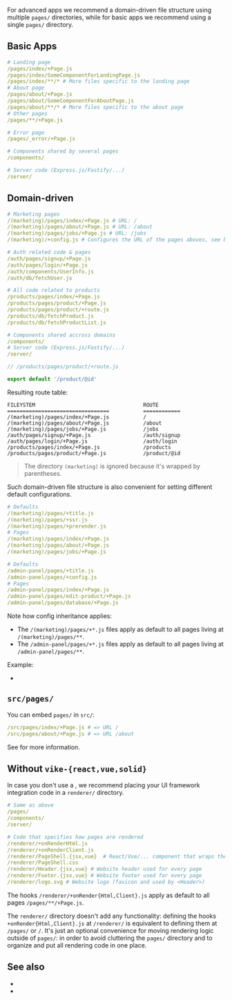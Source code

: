 
For advanced apps we recommend a domain-driven file structure using multiple `pages/` directories,
while for basic apps we recommend using a single `pages/` directory.

## Basic Apps

```yaml
# Landing page
/pages/index/+Page.js
/pages/index/SomeComponentForLandingPage.js
/pages/index/**/* # More files specific to the landing page
# About page
/pages/about/+Page.js
/pages/about/SomeComponentForAboutPage.js
/pages/about/**/* # More files specific to the about page
# Other pages
/pages/**/+Page.js

# Error page
/pages/_error/+Page.js

# Components shared by several pages
/components/

# Server code (Express.js/Fastify/...)
/server/
```


## Domain-driven

```yaml
# Marketing pages
/(marketing)/pages/index/+Page.js # URL: /
/(marketing)/pages/about/+Page.js # URL: /about
/(marketing)/pages/jobs/+Page.js # URL: /jobs
/(marketing)/+config.js # Configures the URL of the pages aboves, see below

# Auth related code & pages
/auth/pages/signup/+Page.js
/auth/pages/login/+Page.js
/auth/components/UserInfo.js
/auth/db/fetchUser.js

# All code related to products
/products/pages/index/+Page.js
/products/pages/product/+Page.js
/products/pages/product/+route.js
/products/db/fetchProduct.js
/products/db/fetchProductList.js

# Components shared accross domains
/components/
# Server code (Express.js/Fastify/...)
/server/
```

```js
// /products/pages/product/+route.js

export default '/product/@id'
```

Resulting route table:

```
FILEYSTEM                                   ROUTE
=================================           ============
/(marketing)/pages/index/+Page.js           /
/(marketing)/pages/about/+Page.js           /about
/(marketing)/pages/jobs/+Page.js            /jobs
/auth/pages/signup/+Page.js                 /auth/signup
/auth/pages/login/+Page.js                  /auth/login
/products/pages/index/+Page.js              /products
/products/pages/product/+Page.js            /product/@id
```

> The directory `(marketing)` is ignored because it's wrapped by parentheses.

Such domain-driven file structure is also convenient for setting different default configurations.

```yaml
# Defaults
/(marketing)/pages/+title.js
/(marketing)/pages/+ssr.js
/(marketing)/pages/+prerender.js
# Pages
/(marketing)/pages/index/+Page.js
/(marketing)/pages/about/+Page.js
/(marketing)/pages/jobs/+Page.js

# Defaults
/admin-panel/pages/+title.js
/admin-panel/pages/+config.js
# Pages
/admin-panel/pages/index/+Page.js
/admin-panel/pages/edit-product/+Page.js
/admin-panel/pages/database/+Page.js
```

Note how <Link href="/config#inheritance">config inheritance</Link> applies:
- The `/(marketing)/pages/+*.js` files apply as default to all pages living at `/(marketing)/pages/**`.
- The `/admin-panel/pages/+*.js` files apply as default to all pages living at `/admin-panel/pages/**`.


Example:
 - <Link href='/examples/file-structure-domain-driven/' />


## `src/pages/`

You can embed `pages/` in `src/`:

```yaml
/src/pages/index/+Page.js # => URL /
/src/pages/about/+Page.js # => URL /about
```

See <Link href="/filesystem-routing" /> for more information.


## Without `vike-{react,vue,solid}`

In case you don't use a <UiFrameworkExtension />, we recommend placing your UI framework integration code in a `renderer/` directory.

```yaml
# Same as above
/pages/
/components/
/server/

# Code that specifies how pages are rendered
/renderer/+onRenderHtml.js
/renderer/+onRenderClient.js
/renderer/PageShell.{jsx,vue}  # React/Vue/... component that wraps the `Page` component
/renderer/PageShell.css
/renderer/Header.{jsx,vue} # Website header used for every page
/renderer/Footer.{jsx,vue} # Website footer used for every page
/renderer/logo.svg # Website logo (favicon and used by <Header>)
```

The hooks `/renderer/+onRender{Html,Client}.js` apply as default to all pages `/pages/**/+Page.js`.

The `renderer/` directory doesn't add any functionality: defining the hooks `+onRender{Html,Client}.js` at `/renderer/` is equivalent to defining them at `/pages/` or `/`. It's just an optional convenience for moving rendering logic outside of `pages/`: in order to avoid cluttering the `pages/` directory and to organize and put all rendering code in one place.


## See also
 - <Link href="/routing" />
 - <Link href="/filesystem-routing" />
